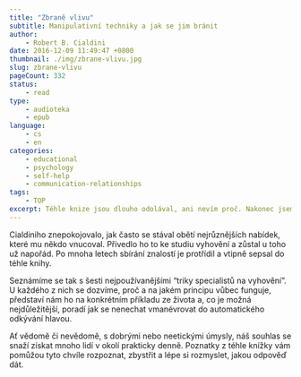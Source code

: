 ```yaml
---
title: "Zbraně vlivu"
subtitle: Manipulativní techniky a jak se jim bránit
author:
    - Robert B. Cialdini
date: 2016-12-09 11:49:47 +0800
thumbnail: ./img/zbrane-vlivu.jpg
slug: zbrane-vlivu
pageCount: 332
status:
    - read
type:
    - audioteka
    - epub
language:
    - cs
    - en
categories:
    - educational
    - psychology
    - self-help
    - communication-relationships
tags:
    - TOP
excerpt: Téhle knize jsou dlouho odolával, ani nevím proč. Nakonec jsem se odhodlal a vůbec toho nelituju. Peníze i čas strávený četbou nebyly špatnou investicí.
---
```


Cialdiniho znepokojovalo, jak často se stával obětí nejrůznějších nabídek, které mu někdo vnucoval. Přivedlo ho to ke studiu vyhovění a zůstal u toho už napořád. Po mnoha letech sbírání znalostí je protřídil a vtipně sepsal do téhle knihy.

Seznámíme se tak s šesti nejpoužívanějšími “triky specialistů na vyhovění”. U každého z nich se dozvíme, proč a na jakém principu vůbec funguje, představí nám ho na konkrétním příkladu ze života a, co je možná nejdůležitější, poradí jak se nenechat vmanévrovat do automatického odkývání hlavou.

Ať vědomě či nevědomě, s dobrými nebo neetickými úmysly, náš souhlas se snaží získat mnoho lidí v okolí prakticky denně. Poznatky z téhle knížky vám pomůžou tyto chvíle rozpoznat, zbystřit a lépe si rozmyslet, jakou odpověď dát.
